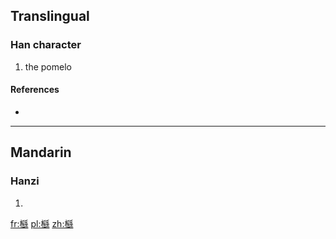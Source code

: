 ==Translingual==

===Han character===
{{Han char|rn=75|rad=木|as=17|sn=21|four=|canj=DBUF}}

# the pomelo

====References====
* {{Han ref|kx=0562.230|dkj=15893|dj=0951.050|hdz=21321.120|uh=6AFE|ud=27390}}

----

==Mandarin==

===Hanzi===
{{cmn-hanzi|pin=[[yóu]] ([[you2]])|wg=yu<sup>2</sup>}}

# {{defn|lang=cmn|sort=木17}}

[[fr:櫾]]
[[pl:櫾]]
[[zh:櫾]]